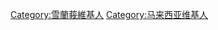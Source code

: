 {{Topicon
|image=Coat of arms of Selangor.svg
|size=25px
|alt=这位用户是雪兰莪人
|link=分类:雪蘭莪維基人
}}
{{Userbox
  |border-c = black
  |border-s = 1
  |id-c     = white
  |id-s     = 9
  |id-fc    = #ffffff
  |info-s   = 9
  |info-fc  = #000000
  |info-c   = #ffffff
  |id       = [[File:Flag_of_Selangor.svg|80px]]
  |info     = '''這名用戶是[[雪蘭莪|<span style= color:#FF0000>雪蘭莪</span>]]人。'''
}}

[[Category:雪蘭莪維基人]]
[[Category:马来西亚维基人]]
